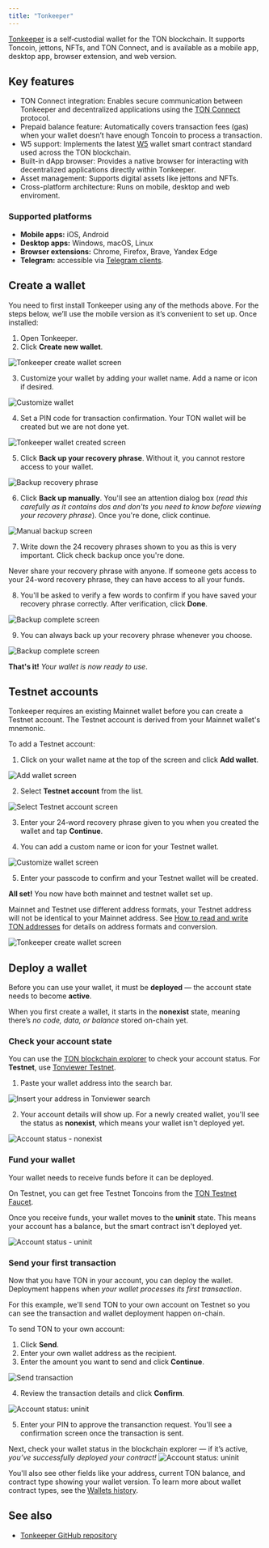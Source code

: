```yaml
---
title: "Tonkeeper"
---
```



[Tonkeeper](https://tonkeeper.com/) is a self‑custodial wallet for the TON blockchain. It supports Toncoin, jettons, NFTs, and TON Connect, and is available as a mobile app, desktop app, browser extension, and web version.

## Key features

- TON Connect integration: Enables secure communication between Tonkeeper and decentralized applications using the [TON Connect](/ecosystem/ton-connect) protocol.
- Prepaid balance feature: Automatically covers transaction fees (gas) when your wallet doesn’t have enough Toncoin to process a transaction.
- W5 support: Implements the latest [W5](/standard/wallets/v5) wallet smart contract standard used across the TON blockchain.
- Built-in dApp browser: Provides a native browser for interacting with decentralized applications directly within Tonkeeper.
- Asset management: Supports digital assets like jettons and NFTs.
- Cross-platform architecture: Runs on mobile, desktop and web enviroment.


### Supported platforms

* **Mobile apps:** iOS, Android
* **Desktop apps:** Windows, macOS, Linux
* **Browser extensions:** Chrome, Firefox, Brave, Yandex Edge
* **Telegram:** accessible via [Telegram clients](https://t.me/tonkeeperbot).

## Create a wallet

You need to first install Tonkeeper using any of the methods above. For the steps below, we’ll use the mobile version as it’s convenient to set up. Once installed:

1. Open Tonkeeper.
2. Click **Create new wallet**.

<Image
src="/resources/images/wallets/tonkeeper/create-wallet-light.jpeg"
darkSrc="/resources/images/wallets/tonkeeper/create-wallet-dark.jpeg"
alt="Tonkeeper create wallet screen"
/>

3. Customize your wallet by adding your wallet name. Add a name or icon if desired.

<Image
src="/resources/images/wallets/tonkeeper/customize-wallet-light.jpeg"
darkSrc="/resources/images/wallets/tonkeeper/customize-wallet-dark.jpeg"
alt="Customize wallet"
/>

4. Set a PIN code for transaction confirmation. Your TON wallet will be created but we are not done yet.

<Image
src="/resources/images/wallets/tonkeeper/tonkeeper-light.jpeg"
darkSrc="/resources/images/wallets/tonkeeper/tonkeeper-dark.jpeg"
alt="Tonkeeper wallet created screen"
/>

5. Click **Back up your recovery phrase**. Without it, you cannot restore access to your wallet.

<Image
src="/resources/images/wallets/tonkeeper/backup-light.jpeg"
darkSrc="/resources/images/wallets/tonkeeper/backup-dark.jpeg"
alt="Backup recovery phrase"
/>

6. Click **Back up manually**. You'll see an attention dialog box (*read this carefully as it contains dos and don'ts you need to know before viewing your recovery phrase*). Once you're done, click continue.

<Image
src="/resources/images/wallets/tonkeeper/backup-manually-light.jpeg"
darkSrc="/resources/images/wallets/tonkeeper/backup-manually-dark.jpeg"
alt="Manual backup screen"
/>

7. Write down the 24 recovery phrases shown to you as this is very important. Click check backup once you're done. 

<Warning>Never share your recovery phrase with anyone. If someone gets access to your 24-word recovery phrase, they can have access to all your funds.</Warning>

8. You'll be asked to verify a few words to confirm if you have saved your recovery phrase correctly. After verification, click **Done**.

<Image
src="/resources/images/wallets/tonkeeper/backup-check-light.png"
darkSrc="/resources/images/wallets/tonkeeper/backup-check-dark.png"
alt="Backup complete screen"
/>

9. You can always back up your recovery phrase whenever you choose.

<Image
src="/resources/images/wallets/tonkeeper/backup-done-light.jpeg"
darkSrc="/resources/images/wallets/tonkeeper/backup-done-dark.jpeg"
alt="Backup complete screen"
/>

**That's it!** _Your wallet is now ready to use_.

## Testnet accounts

Tonkeeper requires an existing Mainnet wallet before you can create a Testnet account. The Testnet account is derived from your Mainnet wallet's mnemonic.

To add a Testnet account:

1. Click on your wallet name at the top of the screen and click **Add wallet**.

<Image
src="/resources/images/wallets/tonkeeper/add-wallet-light.jpeg"
darkSrc="/resources/images/wallets/tonkeeper/add-wallet-dark.jpeg"
alt="Add wallet screen"
/>

2. Select **Testnet account** from the list.

<Image
src="/resources/images/wallets/tonkeeper/testnet-light.jpeg"
darkSrc="/resources/images/wallets/tonkeeper/testnet-dark.jpeg"
alt="Select Testnet account screen"
/>

3. Enter your 24‑word recovery phrase given to you when you created the wallet and tap **Continue**. 

4. You can add a custom name or icon for your Testnet wallet.

<Image
src="/resources/images/tonkeeper/customize-wallet-light.jpeg"
darkSrc="/resources/images/tonkeeper/customize-wallet-dark.jpeg"
alt="Customize wallet screen"
/>

5. Enter your passcode to confirm and your Testnet wallet will be created.

**All set!** You now have both mainnet and testnet wallet set up.

<Note>Mainnet and Testnet use different address formats, your Testnet address will not be identical to your Mainnet address. See [How to read and write TON addresses](https://companyname-a7d5b98e-wallet-ton-org.mintlify.app/ton/addresses/writing-and-reading-addresses#using-online-converter) for details on address formats and conversion.</Note>

<Image
src="/resources/images/tonkeeper/wallet-light.png"
darkSrc="/resources/images/tonkeeper/wallet-dark.png"
alt="Tonkeeper create wallet screen"
/>

## Deploy a wallet

Before you can use your wallet, it must be **deployed** — the account state needs to become **active**.

When you first create a wallet, it starts in the **nonexist** state, meaning there’s _no code, data, or balance_ stored on-chain yet.

### Check your account state

You can use the [TON blockchain explorer](/ecosystem/explorers/overview) to check your account status. For **Testnet**, use [Tonviewer Testnet](https://testnet.tonviewer.com/).

1. Paste your wallet address into the search bar.

<Image
  src="/resources/images/wallets/tonkeeper/tonviewer-light.png"
  darkSrc="/resources/images/wallets/tonkeeper/tonviewer-dark.png"
  alt="Insert your address in Tonviewer search"
/>

2. Your account details will show up. For a newly created wallet, you'll see the status as **nonexist**, which means your wallet isn't deployed yet.

<Image
  src="/resources/images/wallets/tonkeeper/address-nonexist-light.png"
  darkSrc="/resources/images/wallets/tonkeeper/address-nonexist-dark.png"
  alt="Account status - nonexist"
/>

### Fund your wallet

Your wallet needs to receive funds before it can be deployed.

On Testnet, you can get free Testnet Toncoins from the [TON Testnet Faucet](link).

Once you receive funds, your wallet moves to the **uninit** state. This means your account has a balance, but the smart contract isn't deployed yet.

<Image
  src="/resources/images/wallets/wallet-ton-org/address-uninit-light.png"
  darkSrc="/resources/images/wallets/wallet-ton-org/address-uninit-dark.png"
  alt="Account status - uninit"
/>

### Send your first transaction

Now that you have TON in your account, you can deploy the wallet. Deployment happens when _your wallet processes its first transaction_.

For this example, we'll send TON to your own account on Testnet so you can see the transaction and wallet deployment happen on-chain.

To send TON to your own account:

1. Click **Send**.
2. Enter your own wallet address as the recipient.
3. Enter the amount you want to send and click **Continue**.

<Image
  src="/resources/images/wallets/tonkeeper/send-transaction-light.jpeg"
  darkSrc="/resources/images/wallets/tonkeeper/send-transaction-dark.jpeg"
  alt="Send transaction"
/>

4. Review the transaction details and click **Confirm**.

<Image
  src="/resources/images/wallets/tonkeeper/confirm-transaction-light.png"
  darkSrc="/resources/images/wallets/tonkeeper/confirm-transaction-dark.png"
  alt="Account status: uninit"
/>

5. Enter your PIN to approve the transanction request. You'll see a confirmation screen once the transaction is sent.

Next, check your wallet status in the blockchain explorer — if it’s active, _you’ve successfully deployed your contract!_
<Image
  src="/resources/images/wallets/tonkeeper/active-light.png"
  darkSrc="/resources/images/wallets/tonkeeper/active-dark.png"
  alt="Account status: uninit"
/>

You'll also see other fields like your address, current TON balance, and contract type showing your wallet version. To learn more about wallet contract types, see the [Wallets history](/standard/wallets/overview).

## See also

* [Tonkeeper GitHub repository](https://github.com/tonkeeper)